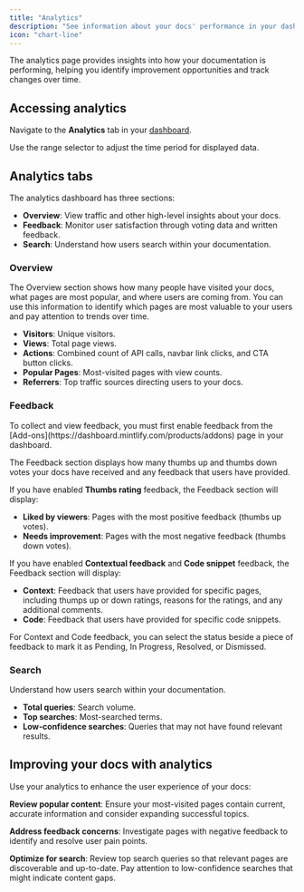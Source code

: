 ```yaml
---
title: "Analytics"
description: "See information about your docs' performance in your dashboard"
icon: "chart-line"
---
```


The analytics page provides insights into how your documentation is performing, helping you identify improvement opportunities and track changes over time.

## Accessing analytics

Navigate to the **Analytics** tab in your [dashboard](https://dashboard.mintlify.com/products/analytics).

Use the range selector to adjust the time period for displayed data.

## Analytics tabs

The analytics dashboard has three sections:

- **Overview**: View traffic and other high-level insights about your docs.
- **Feedback**: Monitor user satisfaction through voting data and written feedback.
- **Search**: Understand how users search within your documentation.

### Overview

The Overview section shows how many people have visited your docs, what pages are most popular, and where users are coming from. You can use this information to identify which pages are most valuable to your users and pay attention to trends over time.

- **Visitors**: Unique visitors.
- **Views**: Total page views.
- **Actions**: Combined count of API calls, navbar link clicks, and CTA button clicks.
- **Popular Pages**: Most-visited pages with view counts.
- **Referrers**: Top traffic sources directing users to your docs.

### Feedback

<Info>
  To collect and view feedback, you must first enable feedback from the [Add-ons](https://dashboard.mintlify.com/products/addons) page in your dashboard.
</Info>

The Feedback section displays how many thumbs up and thumbs down votes your docs have received and any feedback that users have provided.

If you have enabled **Thumbs rating** feedback, the Feedback section will display:

- **Liked by viewers**: Pages with the most positive feedback (thumbs up votes).
- **Needs improvement**: Pages with the most negative feedback (thumbs down votes).

If you have enabled **Contextual feedback** and **Code snippet** feedback, the Feedback section will display:

- **Context**: Feedback that users have provided for specific pages, including thumps up or down ratings, reasons for the ratings, and any additional comments.
- **Code**: Feedback that users have provided for specific code snippets.

For Context and Code feedback, you can select the status beside a piece of feedback to mark it as Pending, In Progress, Resolved, or Dismissed.

### Search
Understand how users search within your documentation.

- **Total queries**: Search volume.
- **Top searches**: Most-searched terms.
- **Low-confidence searches**: Queries that may not have found relevant results.

## Improving your docs with analytics

Use your analytics to enhance the user experience of your docs:

**Review popular content**: Ensure your most-visited pages contain current, accurate information and consider expanding successful topics.

**Address feedback concerns**: Investigate pages with negative feedback to identify and resolve user pain points.

**Optimize for search**: Review top search queries so that relevant pages are discoverable and up-to-date. Pay attention to low-confidence searches that might indicate content gaps.
